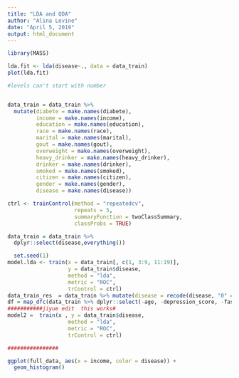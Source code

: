 ```yaml
---
title: "LDA and QDA"
author: "Alina Levine"
date: "April 5, 2019"
output: html_document
---
```




```r
library(MASS)

lda.fit <- lda(disease~., data = data_train)
plot(lda.fit)
```


```r

#levels can't start with number


data_train = data_train %>%
  mutate(diabete = make.names(diabete),
         income = make.names(income),
         education = make.names(education),
         race = make.names(race),
         marital = make.names(marital),
         gout = make.names(gout),
         overweight = make.names(overweight),
         heavy_drinker = make.names(heavy_drinker),
         drinker = make.names(drinker),
         smoked = make.names(smoked),
         citizen = make.names(citizen),
         gender = make.names(gender),
         disease = make.names(disease))

ctrl <- trainControl(method = "repeatedcv",
                     repeats = 5,
                     summaryFunction = twoClassSummary,
                     classProbs = TRUE)

data_train = data_train %>%
  dplyr::select(disease,everything())

  set.seed(1)
model.lda <- train(x = data_train[, c(1, 3:9, 11:19)],
                   y = data_train$disease,
                   method = "lda",
                   metric = "ROC",
                   trControl = ctrl)
data_train_res  = data_train %>% mutate(disease = recode(disease, "0" = "neg", "1" = "pos"))
df = map_dfc(data_train %>% dplyr::select(-age, -depression_score, -fast, -ready, -forzen, -bmi), ~factor(.x)) %>% add_column(data_train %>% dplyr::select(age, depression_score, fast, ready, forzen, bmi))
###########jiyue edit  this works#
model2 =  train(x , y = data_train$disease,
                   method = "lda",
                   metric = "ROC",
                   trControl = ctrl)

################
```



```r

ggplot(full_data, aes(x = income, color = disease)) +
  geom_histogram()

```

